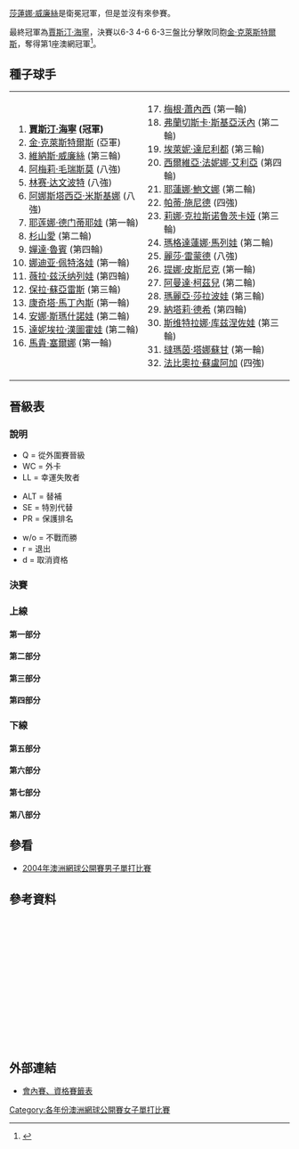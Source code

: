 {{noteTA
|G1=Tennis
|1=zh-hans:轮;zh-hant:圈
|2=zh-hans:半区;zh-hant:半部;
|3=zh-hans:半决赛;zh-hk:準決賽;zh-tw:四強;
|4=zh-hans:半準决赛;zh-hk:半準決賽;zh-tw:八強;
}}

{{GrandSlamEvents|2004|澳洲網球公開賽|
| defchamp  = {{flagicon|USA}} [[莎蓮娜·威廉絲|莎蓮娜·威廉絲]]
| champ  = {{flagicon|BEL}} [[賈斯汀·海寧|賈斯汀·海寧]]
| runner = {{flagicon|BEL}} [[金·克萊斯特爾斯|金·克萊斯特爾斯]]
| score  = 6–3, 4–6, 6–3
}}

{{main|2004年澳大利亚网球公开赛}}

[[莎蓮娜·威廉絲|莎蓮娜·威廉絲]]是衛冕冠軍，但是並沒有來參賽。

最終冠軍為[[賈斯汀·海寧|賈斯汀·海寧]]，決賽以6-3 4-6 6-3三盤比分擊敗同胞[[金·克萊斯特爾斯|金·克萊斯特爾斯]]，奪得第1座澳網冠軍<ref>{{Cite web |url=http://www.nytimes.com/2004/01/31/sports/tennis-for-henin-hardenne-familiar-foe-familiar-success.html |title=TENNIS; For Henin-Hardenne, Familiar Foe, Familiar Success - The New York Times<!-- 机器人生成的标题 --> |accessdate=2010-01-17 |archive-date=2015-05-28 |archive-url=https://web.archive.org/web/20150528053820/http://www.nytimes.com/2004/01/31/sports/tennis-for-henin-hardenne-familiar-foe-familiar-success.html |dead-url=no }}</ref>。

==種子球手==
{|
|valign=top|
<ol>
<li> {{flagicon|BEL}} '''[[賈斯汀·海寧|賈斯汀·海寧]] (冠軍)'''</li>
<li> {{flagicon|BEL}} [[金·克萊斯特爾斯|金·克萊斯特爾斯]] (亞軍)</li>
<li> {{flagicon|USA}} [[維納斯·威廉絲|維納斯·威廉絲]] (第三輪)</li>
<li> {{flagicon|FRA}} [[阿梅莉·毛瑞斯莫|阿梅莉·毛瑞斯莫]] (八強)</li>
<li> {{flagicon|USA}} [[林赛·达文波特|林赛·达文波特]] (八強)</li>
<li> {{flagicon|RUS}} [[阿娜斯塔西亞·米斯基娜|阿娜斯塔西亞·米斯基娜]] (八強)</li>
<li> {{flagicon|RUS}} [[耶莲娜·德门蒂耶娃|耶莲娜·德门蒂耶娃]] (第一輪)</li>
<li> {{flagicon|JPN}} [[杉山愛|杉山愛]] (第二輪)</li>
<li> {{flagicon|USA}} [[嬋達·魯賓|嬋達·魯賓]] (第四輪)</li>
<li> {{flagicon|RUS}} [[娜迪亚·佩特洛娃|娜迪亚·佩特洛娃]] (第一輪)</li>
<li> {{flagicon|RUS}} [[薇拉·兹沃纳列娃|薇拉·兹沃纳列娃]] (第四輪)</li>
<li> {{flagicon|ARG}} [[保拉·蘇亞雷斯|保拉·蘇亞雷斯]] (第三輪)</li>
<li> {{flagicon|ESP}} [[康奇塔·馬丁內斯|康奇塔·馬丁內斯]] (第一輪)</li>
<li> {{flagicon|ISR}} [[安娜·斯瑪什諾娃|安娜·斯瑪什諾娃]] (第二輪)</li>
<li> {{flagicon|SVK}} [[達妮埃拉·漢圖霍娃|達妮埃拉·漢圖霍娃]] (第二輪)</li>
<li> {{flagicon|ESP}} [[馬貴·塞爾娜|馬貴·塞爾娜]] (第一輪)</li>
</ol>
|valign=top|
<ol start=17>
<li> {{flagicon|USA}} [[梅根·蕭內西|梅根·蕭內西]] (第一輪)</li>
<li> {{flagicon|ITA}} [[弗蘭切斯卡·斯基亞沃內|弗蘭切斯卡·斯基亞沃內]] (第二輪)</li>
<li> {{flagicon|GRE}} [[埃萊妮·達尼利都|埃萊妮·達尼利都]] (第三輪)</li>
<li> {{flagicon|ITA}} [[西爾維亞·法妮娜·艾利亞|西爾維亞·法妮娜·艾利亞]] (第四輪)</li>
<li> {{flagicon|RUS}} [[耶蓮娜·鮑文娜|耶蓮娜·鮑文娜]] (第二輪)</li>
<li> {{flagicon|SUI}} [[帕蒂·施尼德|帕蒂·施尼德]] (四強)</li>
<li> {{flagicon|RUS}} [[莉娜·克拉斯诺鲁茨卡娅|莉娜·克拉斯诺鲁茨卡娅]] (第三輪)</li>
<li> {{flagicon|BUL}} [[瑪格達蓮娜·馬列娃|瑪格達蓮娜·馬列娃]] (第二輪)</li>
<li> {{flagicon|USA}} [[麗莎·雷蒙德|麗莎·雷蒙德]] (八強)</li>
<li> {{flagicon|SLO}} [[提娜·皮斯尼克|提娜·皮斯尼克]] (第一輪)</li>
<li> {{flagicon|RSA}} [[阿曼達·柯茲兒|阿曼達·柯茲兒]] (第二輪)</li>
<li> {{flagicon|RUS}} [[瑪麗亞·莎拉波娃|瑪麗亞·莎拉波娃]] (第三輪)</li>
<li> {{flagicon|FRA}} [[納塔莉·德希|納塔莉·德希]] (第四輪)</li>
<li> {{flagicon|RUS}} [[斯维特拉娜·库兹涅佐娃|斯维特拉娜·库兹涅佐娃]] (第三輪)</li>
<li> {{flagicon|THA}} [[撻瑪茵·塔娜蘇甘|撻瑪茵·塔娜蘇甘]] (第一輪)</li>
<li> {{flagicon|COL}} [[法比奧拉·蘇盧阿加|法比奧拉·蘇盧阿加]] (四強)</li>
</ol>
|}
== 晉級表 ==
=== 說明 ===
{{col-begin}}
{{col-3}}
* Q = 從外圍賽晉級
* WC = 外卡
* LL = 幸運失敗者
{{col-3}}
* ALT = 替補
* SE = 特別代替
* PR = 保護排名
{{col-3}}
* w/o = 不戰而勝
* r = 退出
* d = 取消資格
{{col-end}}

=== 決賽 ===
{{8TeamBracket-Tennis3
| RD1=八強
| RD2=四強
| RD3=決賽
| team-width=175
| RD3-team1={{flagicon|BEL}} '''[[賈斯汀·海寧|海寧]]'''
| RD3-seed1=1
| RD3-team2={{flagicon|BEL}} [[金·克萊斯特爾斯|克萊斯特爾斯]]
| RD3-seed2=2
| RD3-score1-1='''6'''
| RD3-score2-1=3
| RD3-score1-2=4
| RD3-score2-2='''6'''
| RD3-score1-3='''6'''
| RD3-score2-3=3
| RD2-team1={{flagicon|BEL}} '''[[賈斯汀·海寧|海寧]]'''
| RD2-seed1=1
| RD2-team2={{flagicon|COL}} [[法比奧拉·蘇盧阿加|蘇盧阿加]]
| RD2-seed2=32
| RD2-score1-1='''6'''
| RD2-score2-1=2
| RD2-score1-2='''6'''
| RD2-score2-2=2
| RD2-team3={{flagicon|SUI}} [[帕蒂·施尼德|施尼德]]
| RD2-seed3=22
| RD2-team4={{flagicon|BEL}} '''[[金·克萊斯特爾斯|克萊斯特爾斯]]'''
| RD2-seed4=2
| RD2-score3-1=2
| RD2-score4-1='''6'''
| RD2-score3-2=6<sup>2</sup>
| RD2-score4-2='''7<sup>7</sup>'''
| RD1-team1={{flagicon|BEL}} '''[[賈斯汀·海寧|海寧]]'''
| RD1-seed1=1
| RD1-team2={{flagicon|USA}} [[林赛·达文波特|达文波特]]
| RD1-seed2=5
| RD1-score1-1='''7'''
| RD1-score2-1=5
| RD1-score1-2='''6'''
| RD1-score2-2=3
| RD1-team3={{flagicon|FRA}} [[阿梅莉·毛瑞斯莫|毛瑞斯莫]]
| RD1-seed3=4
| RD1-team4={{flagicon|COL}} '''[[法比奧拉·蘇盧阿加|蘇盧阿加]]'''
| RD1-seed4=32
| RD1-score3-1=w/o
| RD1-team5={{flagicon|SUI}} '''[[帕蒂·施尼德|施尼德]]'''
| RD1-seed5=22
| RD1-team6={{flagicon|USA}} [[麗莎·雷蒙德|雷蒙德]]
| RD1-seed6=25
| RD1-score5-1='''7<sup>7</sup>'''
| RD1-score6-1=6<sup>2</sup>
| RD1-score5-2='''6'''
| RD1-score6-2=3
| RD1-team7={{flagicon|RUS}} [[阿娜斯塔西亞·米斯基娜|米斯基娜]]
| RD1-seed7=6
| RD1-team8={{flagicon|BEL}} '''[[金·克萊斯特爾斯|克萊斯特爾斯]]'''
| RD1-seed8=2
| RD1-score7-1=2
| RD1-score8-1='''6'''
| RD1-score7-2=6<sup>9</sup>
| RD1-score8-2='''7<sup>11</sup>'''
}}

===上線===
====第一部分====
{{16TeamBracket-Compact-Tennis3
| RD1=第一輪
| RD2=第二輪
| RD3=第三輪
| RD4=第四輪
| RD4-team01={{flagicon|BEL}} '''[[賈斯汀·海寧|海寧]]'''
| RD4-seed01=1
| RD4-team02={{flagicon|ITA}} [[瑪拉·聖安傑洛|聖安傑洛]]
| RD4-seed02=Q
| RD4-score01-1='''6'''
| RD4-score02-1=1
| RD4-score01-2='''7<sup>7</sup>'''
| RD4-score02-2=6<sup>5</sup>
| RD3-team01={{flagicon|BEL}} '''[[賈斯汀·海寧|海寧]]'''
| RD3-seed01=1
| RD3-team02={{flagicon|RUS}} [[斯维特拉娜·库兹涅佐娃|库兹涅佐娃]]
| RD3-seed02=30
| RD3-score01-1='''6'''
| RD3-score02-1=2
| RD3-score01-2='''7'''
| RD3-score02-2=5
| RD3-team03={{flagicon|GRE}} [[埃萊妮·達尼利都|達尼利都]]
| RD3-seed03=19
| RD3-team04={{flagicon|ITA}} '''[[瑪拉·聖安傑洛|聖安傑洛]]'''
| RD3-seed04=Q
| RD3-score03-1=4
| RD3-score04-1='''6'''
| RD3-score03-2='''7'''
| RD3-score04-2=5
| RD3-score03-3=3
| RD3-score04-3='''6'''
| RD2-team01={{flagicon|BEL}} '''[[賈斯汀·海寧|海寧]]'''
| RD2-seed01=1
| RD2-team02={{flagicon|FRA}} [[Camille_Pin|Pin]]
| RD2-seed02=Q
| RD2-score01-1='''6'''
| RD2-score02-1=1
| RD2-score01-2='''6'''
| RD2-score02-2=4
| RD2-team03={{flagicon|ITA}} [[Antonella_Serra_Zanetti|Serra Zanetti]]
| RD2-seed03=
| RD2-team04={{flagicon|RUS}} '''[[斯维特拉娜·库兹涅佐娃|库兹涅佐娃]]'''
| RD2-seed04=30
| RD2-score03-1=6<sup>0</sup>
| RD2-score04-1='''7<sup>7</sup>'''
| RD2-score03-2=4
| RD2-score04-2='''6'''
| RD2-team05={{flagicon|GRE}} '''[[埃萊妮·達尼利都|達尼利都]]'''
| RD2-seed05=19
| RD2-team06={{flagicon|ZIM}} [[卡拉·布萊克|布萊克]]
| RD2-seed06=
| RD2-score05-1=3
| RD2-score06-1='''6'''
| RD2-score05-2='''6'''
| RD2-score06-2=0
| RD2-score05-3='''6'''
| RD2-score06-3=1
| RD2-team07={{flagicon|AUT}} [[Barbara_Schett|Schett]]
| RD2-seed07=
| RD2-team08={{flagicon|ITA}} '''[[瑪拉·聖安傑洛|聖安傑洛]]'''
| RD2-seed08=Q
| RD2-score07-1=6<sup>3</sup>
| RD2-score08-1='''7<sup>7</sup>'''
| RD2-score07-2='''6'''
| RD2-score08-2=0
| RD2-score07-3=3
| RD2-score08-3='''6'''
| RD1-team01={{flagicon|BEL}} '''[[賈斯汀·海寧|海寧]]'''
| RD1-seed01=1
| RD1-team02={{flagicon|AUS}} [[Olivia_Lukaszewicz|Lukaszewicz]]
| RD1-seed02=WC
| RD1-score01-1='''6'''
| RD1-score02-1=0
| RD1-score01-2='''6'''
| RD1-score02-2=0
| RD1-team03={{flagicon|FRA}} '''[[Camille_Pin|Pin]]'''
| RD1-seed03=Q
| RD1-team04={{flagicon|ITA}} [[塔蒂亞娜·加爾賓|加爾賓]]
| RD1-seed04=
| RD1-score03-1='''6'''
| RD1-score04-1=4
| RD1-score03-2=6<sup>3</sup>
| RD1-score04-2='''7<sup>7</sup>'''
| RD1-score03-3='''6'''
| RD1-score04-3=4
| RD1-team05={{flagicon|ITA}} '''[[Antonella_Serra_Zanetti|Serra Zanetti]]'''
| RD1-seed05=
| RD1-team06={{flagicon|ITA}} [[弗拉維婭·佩內塔|佩內塔]]
| RD1-seed06=
| RD1-score05-1='''7'''
| RD1-score06-1=5
| RD1-score05-2='''6'''
| RD1-score06-2=4
| RD1-team07={{flagicon|RUS}} '''[[斯维特拉娜·库兹涅佐娃|库兹涅佐娃]]'''
| RD1-seed07=30
| RD1-team08={{flagicon|USA}} [[Shenay_Perry|Perry]]
| RD1-seed08=Q
| RD1-score07-1='''6'''
| RD1-score08-1=3
| RD1-score07-2='''6'''
| RD1-score08-2=3
| RD1-team09={{flagicon|GRE}} '''[[埃萊妮·達尼利都|達尼利都]]'''
| RD1-seed09=19
| RD1-team10={{flagicon|USA}} [[Jennifer_Hopkins|Hopkins]]
| RD1-seed10=Q
| RD1-score09-1='''6'''
| RD1-score10-1=1
| RD1-score09-2='''6'''
| RD1-score10-2=3
| RD1-team11={{flagicon|ZIM}} '''[[卡拉·布萊克|布萊克]]'''
| RD1-seed11=
| RD1-team12={{flagicon|BEL}} [[Els_Callens|Callens]]
| RD1-seed12=
| RD1-score11-1=2
| RD1-score12-1='''6'''
| RD1-score11-2='''6'''
| RD1-score12-2=3
| RD1-score11-3='''6'''
| RD1-score12-3=3
| RD1-team13={{flagicon|AUT}} '''[[Barbara_Schett|Schett]]'''
| RD1-seed13=
| RD1-team14={{flagicon|ARG}} [[克拉麗莎·費爾南德斯|費爾南德斯]]
| RD1-seed14=
| RD1-score13-1=4
| RD1-score14-1='''6'''
| RD1-score13-2='''6'''
| RD1-score14-2=3
| RD1-score13-3='''6'''
| RD1-score14-3=4
| RD1-team15={{flagicon|ITA}} '''[[瑪拉·聖安傑洛|聖安傑洛]]'''
| RD1-seed15=Q
| RD1-team16={{flagicon|ESP}} [[馬貴·塞爾娜|塞爾娜]]
| RD1-seed16=16
| RD1-score15-1=6<sup>3</sup>
| RD1-score16-1='''7<sup>7</sup>'''
| RD1-score15-2='''7'''
| RD1-score16-2=5
| RD1-score15-3='''6'''
| RD1-score16-3=4
}}
====第二部分====
{{16TeamBracket-Compact-Tennis3
| RD1=第一輪
| RD2=第二輪
| RD3=第三輪
| RD4=第四輪
| RD4-team01={{flagicon|RUS}} [[薇拉·兹沃纳列娃|兹沃纳列娃]]
| RD4-seed01=11
| RD4-team02={{flagicon|USA}} '''[[林赛·达文波特|达文波特]]'''
| RD4-seed02=5
| RD4-score01-1=1
| RD4-score02-1='''6'''
| RD4-score01-2=3
| RD4-score02-2='''6'''
| RD3-team01={{flagicon|RUS}} '''[[薇拉·兹沃纳列娃|兹沃纳列娃]]'''
| RD3-seed01=11
| RD3-team02={{flagicon|AUS}} [[Nicole_Pratt|Pratt]]
| RD3-seed02=
| RD3-score01-1='''7'''
| RD3-score02-1=5
| RD3-score01-2=2
| RD3-score02-2='''6'''
| RD3-score01-3='''6'''
| RD3-score02-3=1
| RD3-team03={{flagicon|USA}} [[勞拉·格蘭維爾|格蘭維爾]]
| RD3-seed03=
| RD3-team04={{flagicon|USA}} '''[[林赛·达文波特|达文波特]]'''
| RD3-seed04=5
| RD3-score03-1=4
| RD3-score04-1='''6'''
| RD3-score03-2=0
| RD3-score04-2='''6'''
| RD2-team01={{flagicon|RUS}} '''[[薇拉·兹沃纳列娃|兹沃纳列娃]]'''
| RD2-seed01=11
| RD2-team02={{flagicon|HUN}} [[梅林達·辛克|辛克]]
| RD2-seed02=
| RD2-score01-1='''7'''
| RD2-score02-1=5
| RD2-score01-2='''6'''
| RD2-score02-2=4
| RD2-team03={{flagicon|JPN}} [[森上亞希子|森上]]
| RD2-seed03=
| RD2-team04={{flagicon|AUS}} '''[[Nicole_Pratt|Pratt]]'''
| RD2-seed04=
| RD2-score03-1='''6'''
| RD2-score04-1=1
| RD2-score03-2=3
| RD2-score04-2='''6'''
| RD2-score03-3=3
| RD2-score04-3='''6'''
| RD2-team05={{flagicon|USA}} '''[[勞拉·格蘭維爾|格蘭維爾]]'''
| RD2-seed05=
| RD2-team06={{flagicon|AUS}} [[Evie_Dominikovic|Dominikovic]]
| RD2-seed06=WC
| RD2-score05-1='''6'''
| RD2-score06-1=2
| RD2-score05-2=2
| RD2-score06-2='''6'''
| RD2-score05-3='''6'''
| RD2-score06-3=1
| RD2-team07={{flagicon|FRA}} [[艾米莉·露華|露華]]
| RD2-seed07=
| RD2-team08={{flagicon|USA}} '''[[林赛·达文波特|达文波特]]'''
| RD2-seed08=5
| RD2-score07-1=3
| RD2-score08-1='''6'''
| RD2-score07-2='''6'''
| RD2-score08-2=3
| RD2-score07-3=0
| RD2-score08-3='''6'''
| RD1-team01={{flagicon|RUS}} '''[[薇拉·兹沃纳列娃|兹沃纳列娃]]'''
| RD1-seed01=11
| RD1-team02={{flagicon|CZE}} [[Zuzana_Ondrášková|Ondrášková]]
| RD1-seed02=
| RD1-score01-1='''6'''
| RD1-score02-1=3
| RD1-score01-2='''6'''
| RD1-score02-2=1
| RD1-team03={{flagicon|HUN}} '''[[梅林達·辛克|辛克]]'''
| RD1-seed03=
| RD1-team04={{flagicon|VEN}} [[瑪麗亞·文托-卡布奇|文托-卡布奇]]
| RD1-seed04=
| RD1-score03-1='''6'''
| RD1-score04-1=4
| RD1-score03-2='''6'''
| RD1-score04-2=3
| RD1-team05={{flagicon|JPN}} '''[[森上亞希子|森上]]'''
| RD1-seed05=
| RD1-team06={{flagicon|CAN}} [[Marie-Eve_Pelletier|Pelletier]]
| RD1-seed06=Q
| RD1-score05-1='''7<sup>7</sup>'''
| RD1-score06-1=6<sup>2</sup>
| RD1-score05-2=4
| RD1-score06-2='''6'''
| RD1-score05-3='''6'''
| RD1-score06-3=4
| RD1-team07={{flagicon|AUS}} '''[[Nicole_Pratt|Pratt]]'''
| RD1-seed07=
| RD1-team08={{flagicon|USA}} [[梅根·蕭內西|蕭內西]]
| RD1-seed08=17
| RD1-score07-1='''6'''
| RD1-score08-1=4
| RD1-score07-2=5
| RD1-score08-2='''7'''
| RD1-score07-3='''6'''
| RD1-score08-3=4
| RD1-team09={{flagicon|USA}} '''[[勞拉·格蘭維爾|格蘭維爾]]'''
| RD1-seed09=
| RD1-team10={{flagicon|THA}} [[撻瑪茵·塔娜蘇甘|塔娜蘇甘]]
| RD1-seed10=31
| RD1-score09-1='''6'''
| RD1-score10-1=1
| RD1-score09-2='''6'''
| RD1-score10-2=3
| RD1-team11={{flagicon|AUS}} '''[[Evie_Dominikovic|Dominikovic]]'''
| RD1-seed11=WC
| RD1-team12={{flagicon|AUS}} [[Trudi_Musgrave|Musgrave]]
| RD1-seed12=WC
| RD1-score11-1=4
| RD1-score12-1='''6'''
| RD1-score11-2='''7'''
| RD1-score12-2=5
| RD1-score11-3='''6'''
| RD1-score12-3=3
| RD1-team13={{flagicon|FRA}} '''[[艾米莉·露華|露華]]'''
| RD1-seed13=
| RD1-team14={{flagicon|ESP}} [[Marta_Marrero|Marrero]]
| RD1-seed14=
| RD1-score13-1='''7'''
| RD1-score14-1=5
| RD1-score13-2='''6'''
| RD1-score14-2=4
| RD1-team15={{flagicon|USA}} '''[[林赛·达文波特|达文波特]]'''
| RD1-seed15=5
| RD1-team16={{flagicon|ROU}} [[Ruxandra_Dragomir-Ilie|Dragomir-Ilie]]
| RD1-seed16=
| RD1-score15-1='''6'''
| RD1-score16-1=2
| RD1-score15-2='''6'''
| RD1-score16-2=3
}}
====第三部分====
{{16TeamBracket-Compact-Tennis3
| RD1=第一輪
| RD2=第二輪
| RD3=第三輪
| RD4=第四輪
| RD4-team01={{flagicon|FRA}} '''[[阿梅莉·毛瑞斯莫|毛瑞斯莫]]'''
| RD4-seed01=4
| RD4-team02={{flagicon|AUS}} [[艾麗西亞·莫利克|莫利克]]
| RD4-seed02=
| RD4-score01-1='''7'''
| RD4-score02-1=5
| RD4-score01-2='''7'''
| RD4-score02-2=5
| RD3-team01={{flagicon|FRA}} '''[[阿梅莉·毛瑞斯莫|毛瑞斯莫]]'''
| RD3-seed01=4
| RD3-team02={{flagicon|ESP}} [[安娜貝爾·梅迪娜·加里格斯|梅迪娜·加里格斯]]
| RD3-seed02=
| RD3-score01-1='''6'''
| RD3-score02-1=1
| RD3-score01-2='''6'''
| RD3-score02-2=2
| RD3-team03={{flagicon|LUX}} [[Claudine_Schaul|Schaul]]
| RD3-seed03=
| RD3-team04={{flagicon|AUS}} '''[[艾麗西亞·莫利克|莫利克]]'''
| RD3-seed04=
| RD3-score03-1='''7<sup>7</sup>'''
| RD3-score04-1=6<sup>4</sup>
| RD3-score03-2=1
| RD3-score04-2='''6'''
| RD3-score03-3=2
| RD3-score04-3='''6'''
| RD2-team01={{flagicon|FRA}} '''[[阿梅莉·毛瑞斯莫|毛瑞斯莫]]'''
| RD2-seed01=4
| RD2-team02={{flagicon|SVK}} [[Ľudmila_Cervanová|Cervanová]]
| RD2-seed02=
| RD2-score01-1='''6'''
| RD2-score02-1=0
| RD2-score01-2='''6'''
| RD2-score02-2=2
| RD2-team03={{flagicon|ESP}} '''[[安娜貝爾·梅迪娜·加里格斯|梅迪娜·加里格斯]]'''
| RD2-seed03=
| RD2-team04={{flagicon|UKR}} [[Juliana_Fedak|Fedak]]
| RD2-seed04=Q
| RD2-score03-1='''6'''
| RD2-score04-1=2
| RD2-score03-2=2
| RD2-score04-2='''6'''
| RD2-score03-3='''6'''
| RD2-score04-3=3
| RD2-team05={{flagicon|RUS}} [[耶蓮娜·鮑文娜|鮑文娜]]
| RD2-seed05=21
| RD2-team06={{flagicon|LUX}} '''[[Claudine_Schaul|Schaul]]'''
| RD2-seed06=
| RD2-score05-1=4
| RD2-score06-1='''6'''
| RD2-score05-2=3
| RD2-score06-2='''6'''
| RD2-team07={{flagicon|AUS}} '''[[艾麗西亞·莫利克|莫利克]]'''
| RD2-seed07=
| RD2-team08={{flagicon|SVK}} [[達妮埃拉·漢圖霍娃|漢圖霍娃]]
| RD2-seed08=15
| RD2-score07-1='''6'''
| RD2-score08-1=4
| RD2-score07-2='''6'''
| RD2-score08-2=3
| RD1-team01={{flagicon|FRA}} '''[[阿梅莉·毛瑞斯莫|毛瑞斯莫]]'''
| RD1-seed01=4
| RD1-team02={{flagicon|TPE}} [[莊佳容|莊]]
| RD1-seed02=WC
| RD1-score01-1='''6'''
| RD1-score02-1=1
| RD1-score01-2='''6'''
| RD1-score02-2=0
| RD1-team03={{flagicon|SVK}} '''[[Ľudmila_Cervanová|Cervanová]]'''
| RD1-seed03=
| RD1-team04={{flagicon|AUS}} [[Casey_Dellacqua|Dellacqua]]
| RD1-seed04=WC
| RD1-score03-1='''6'''
| RD1-score04-1=4
| RD1-score03-2='''6'''
| RD1-score04-2=4
| RD1-team05={{flagicon|ESP}} '''[[安娜貝爾·梅迪娜·加里格斯|梅迪娜·加里格斯]]'''
| RD1-seed05=
| RD1-team06={{flagicon|USA}} [[Ansley_Cargill|Cargill]]
| RD1-seed06=
| RD1-score05-1='''6'''
| RD1-score06-1=3
| RD1-score05-2='''6'''
| RD1-score06-2=4
| RD1-team07={{flagicon|UKR}} '''[[Juliana_Fedak|Fedak]]'''
| RD1-seed07=Q
| RD1-team08={{flagicon|SLO}} [[提娜·皮斯尼克|皮斯尼克]]
| RD1-seed08=26
| RD1-score07-1='''7'''
| RD1-score08-1=5
| RD1-score07-2='''6'''
| RD1-score08-2=0
| RD1-team09={{flagicon|RUS}} '''[[耶蓮娜·鮑文娜|鮑文娜]]'''
| RD1-seed09=21
| RD1-team10={{flagicon|CZE}} [[Sandra_Kleinová|Kleinová]]
| RD1-seed10=
| RD1-score09-1=4
| RD1-score10-1='''6'''
| RD1-score09-2='''6'''
| RD1-score10-2=1
| RD1-score09-3='''7'''
| RD1-score10-3=5
| RD1-team11={{flagicon|LUX}} '''[[Claudine_Schaul|Schaul]]'''
| RD1-seed11=
| RD1-team12={{flagicon|UKR}} [[Tatiana_Perebiynis|Perebiynis]]
| RD1-seed12=
| RD1-score11-1='''6'''
| RD1-score12-1=0
| RD1-score11-2='''6'''
| RD1-score12-2=0
| RD1-team13={{flagicon|AUS}} '''[[艾麗西亞·莫利克|莫利克]]'''
| RD1-seed13=
| RD1-team14={{flagicon|GER}} [[Angelika_Bachmann|Bachmann]]
| RD1-seed14=Q
| RD1-score13-1='''6'''
| RD1-score14-1=1
| RD1-score13-2='''6'''
| RD1-score14-2=4
| RD1-team15={{flagicon|SVK}} '''[[達妮埃拉·漢圖霍娃|漢圖霍娃]]'''
| RD1-seed15=15
| RD1-team16={{flagicon|ITA}} [[Adriana_Serra_Zanetti|Serra Zanetti]]
| RD1-seed16=
| RD1-score15-1='''7<sup>7</sup>'''
| RD1-score16-1=6<sup>5</sup>
| RD1-score15-2='''6'''
| RD1-score16-2=4
}}
====第四部分====
{{16TeamBracket-Compact-Tennis3
| RD1=第一輪
| RD2=第二輪
| RD3=第三輪
| RD4=第四輪
| RD4-team01={{flagicon|HUN}} [[Anikó_Kapros|Kapros]]
| RD4-seed01=
| RD4-team02={{flagicon|COL}} '''[[法比奧拉·蘇盧阿加|蘇盧阿加]]'''
| RD4-seed02=32
| RD4-score01-1=4
| RD4-score02-1='''6'''
| RD4-score01-2=2
| RD4-score02-2='''6'''
| RD3-team01={{flagicon|HUN}} '''[[Anikó_Kapros|Kapros]]'''
| RD3-seed01=
| RD3-team02={{flagicon|HUN}} [[佩特拉·曼杜拉|曼杜拉]]
| RD3-seed02=
| RD3-score01-1=3
| RD3-score02-1='''6'''
| RD3-score01-2='''6'''
| RD3-score02-2=3
| RD3-score01-3='''12'''
| RD3-score02-3=10
| RD3-team03={{flagicon|COL}} '''[[法比奧拉·蘇盧阿加|蘇盧阿加]]'''
| RD3-seed03=32
| RD3-team04={{flagicon|USA}} [[吉兒·克蕾贝丝|克蕾贝丝]]
| RD3-seed04=
| RD3-score03-1='''7<sup>8</sup>'''
| RD3-score04-1=6<sup>6</sup>
| RD3-score03-2=4
| RD3-score04-2='''6'''
| RD3-score03-3='''6'''
| RD3-score04-3=2
| RD2-team01={{flagicon|HUN}} '''[[Anikó_Kapros|Kapros]]'''
| RD2-seed01=
| RD2-team02={{flagicon|AUS}} [[薩曼莎·斯托瑟|斯托瑟]]
| RD2-seed02=WC
| RD2-score01-1='''6'''
| RD2-score02-1=3
| RD2-score01-2='''6'''
| RD2-score02-2=1
| RD2-team03={{flagicon|HUN}} '''[[佩特拉·曼杜拉|曼杜拉]]'''
| RD2-seed03=
| RD2-team04={{flagicon|BUL}} [[瑪格達蓮娜·馬列娃|馬列娃]]
| RD2-seed04=24
| RD2-score03-1=6<sup>6</sup>
| RD2-score04-1='''7<sup>8</sup>'''
| RD2-score03-2='''6'''
| RD2-score04-2=2
| RD2-score03-3='''6'''
| RD2-score04-3=3
| RD2-team05={{flagicon|COL}} '''[[法比奧拉·蘇盧阿加|蘇盧阿加]]'''
| RD2-seed05=32
| RD2-team06={{flagicon|ARG}} [[Mariana_Díaz-Oliva|Díaz-Oliva]]
| RD2-seed06=Q
| RD2-score05-1='''6'''
| RD2-score06-1=3
| RD2-score05-2='''6'''
| RD2-score06-2=4
| RD2-team07={{flagicon|USA}} '''[[吉兒·克蕾贝丝|克蕾贝丝]]'''
| RD2-seed07=
| RD2-team08={{flagicon|SCG}} [[耶萊娜·揚科維奇|揚科維奇]]
| RD2-seed08=
| RD2-score07-1='''6'''
| RD2-score08-1=4
| RD2-score07-2=2
| RD2-score08-2='''6'''
| RD2-score07-3='''8'''
| RD2-score08-3=6
| RD1-team01={{flagicon|HUN}} '''[[Anikó_Kapros|Kapros]]'''
| RD1-seed01=
| RD1-team02={{flagicon|RUS}} [[娜迪亚·佩特洛娃|佩特洛娃]]
| RD1-seed02=10
| RD1-score01-1='''6'''
| RD1-score02-1=3
| RD1-score01-2='''6'''
| RD1-score02-2=3
| RD1-team03={{flagicon|AUS}} '''[[薩曼莎·斯托瑟|斯托瑟]]'''
| RD1-seed03=WC
| RD1-team04={{flagicon|CRO}} [[Silvija_Talaja|Talaja]]
| RD1-seed04=
| RD1-score03-1='''6'''
| RD1-score04-1=3
| RD1-score03-2='''6'''
| RD1-score04-2=2
| RD1-team05={{flagicon|HUN}} '''[[佩特拉·曼杜拉|曼杜拉]]'''
| RD1-seed05=
| RD1-team06={{flagicon|ESP}} [[Gala_Leon_Garcia|Leon Garcia]]
| RD1-seed06=
| RD1-score05-1='''6'''
| RD1-score06-1=4
| RD1-score05-2=4
| RD1-score06-2='''6'''
| RD1-score05-3='''6'''
| RD1-score06-3=4
| RD1-team07={{flagicon|BUL}} '''[[瑪格達蓮娜·馬列娃|馬列娃]]'''
| RD1-seed07=24
| RD1-team08={{flagicon|USA}} [[Samantha_Reeves|Reeves]]
| RD1-seed08=
| RD1-score07-1='''6'''
| RD1-score08-1=1
| RD1-score07-2='''6'''
| RD1-score08-2=0
| RD1-team09={{flagicon|COL}} '''[[法比奧拉·蘇盧阿加|蘇盧阿加]]'''
| RD1-seed09=32
| RD1-team10={{flagicon|JPN}} [[淺越忍|淺越]]
| RD1-seed10=
| RD1-score09-1='''6'''
| RD1-score10-1=3
| RD1-score09-2='''6'''
| RD1-score10-2=2
| RD1-team11={{flagicon|ARG}} '''[[Mariana_Díaz-Oliva|Díaz-Oliva]]'''
| RD1-seed11=Q
| RD1-team12={{flagicon|RUS}} [[Alina_Jidkova|Jidkova]]
| RD1-seed12=
| RD1-score11-1='''6'''
| RD1-score12-1=2
| RD1-score11-2='''7<sup>7</sup>'''
| RD1-score12-2=6<sup>5</sup>
| RD1-team13={{flagicon|USA}} '''[[吉兒·克蕾贝丝|克蕾贝丝]]'''
| RD1-seed13=
| RD1-team14={{flagicon|ITA}} [[Rita_Grande|Grande]]
| RD1-seed14=
| RD1-score13-1='''6'''
| RD1-score14-1=2
| RD1-score13-2='''6'''
| RD1-score14-2=1
| RD1-team15={{flagicon|SCG}} '''[[耶萊娜·揚科維奇|揚科維奇]]'''
| RD1-seed15=
| RD1-team16={{flagicon|RUS}} [[耶莲娜·德门蒂耶娃|德门蒂耶娃]]
| RD1-seed16=7
| RD1-score15-1='''6'''
| RD1-score16-1=1
| RD1-score15-2='''6'''
| RD1-score16-2=4
}}
===下線===
====第五部分====
{{16TeamBracket-Compact-Tennis3
| RD1=第一輪
| RD2=第二輪
| RD3=第三輪
| RD4=第四輪
| RD4-team01={{flagicon|FRA}} [[納塔莉·德希|德希]]
| RD4-seed01=29
| RD4-team02={{flagicon|SUI}} '''[[帕蒂·施尼德|施尼德]]'''
| RD4-seed02=22
| RD4-score01-1=2
| RD4-score02-1='''6'''
| RD4-score01-2=4
| RD4-score02-2='''6'''
| RD3-team01={{flagicon|JPN}} [[Saori_Obata|Obata]]
| RD3-seed01=
| RD3-team02={{flagicon|FRA}} '''[[納塔莉·德希|德希]]'''
| RD3-seed02=29
| RD3-score01-1=5
| RD3-score02-1='''7'''
| RD3-score01-2=1
| RD3-score02-2='''6'''
| RD3-team03={{flagicon|SUI}} '''[[帕蒂·施尼德|施尼德]]'''
| RD3-seed03=22
| RD3-team04={{flagicon|ARG}} [[保拉·蘇亞雷斯|蘇亞雷斯]]
| RD3-seed04=12
| RD3-score03-1='''7'''
| RD3-score04-1=5
| RD3-score03-2='''6'''
| RD3-score04-2=3
| RD2-team01={{flagicon|JPN}} [[杉山愛|杉山]]
| RD2-seed01=8
| RD2-team02={{flagicon|JPN}} '''[[Saori_Obata|Obata]]'''
| RD2-seed02=
| RD2-score01-1=4
| RD2-score02-1='''6'''
| RD2-score01-2=4
| RD2-score02-2='''6'''
| RD2-team03={{flagicon|ISR}} [[Tzipi_Obziler|Obziler]]
| RD2-seed03=Q
| RD2-team04={{flagicon|FRA}} '''[[納塔莉·德希|德希]]'''
| RD2-seed04=29
| RD2-score03-1=3
| RD2-score04-1='''6'''
| RD2-score03-2=0
| RD2-score04-2='''6'''
| RD2-team05={{flagicon|SUI}} '''[[帕蒂·施尼德|施尼德]]'''
| RD2-seed05=22
| RD2-team06={{flagicon|FRA}} [[瑪麗恩·巴托莉|巴托莉]]
| RD2-seed06=
| RD2-score05-1='''6'''
| RD2-score06-1=4
| RD2-score05-2=2
| RD2-score06-2='''6'''
| RD2-score05-3='''6'''
| RD2-score06-3=3
| RD2-team07={{flagicon|UKR}} [[尤莉亞·瓦庫連科|瓦庫連科]]
| RD2-seed07=
| RD2-team08={{flagicon|ARG}} '''[[保拉·蘇亞雷斯|蘇亞雷斯]]'''
| RD2-seed08=12
| RD2-score07-1=3
| RD2-score08-1='''6'''
| RD2-score07-2=4
| RD2-score08-2='''6'''
| RD1-team01={{flagicon|JPN}} '''[[杉山愛|杉山]]'''
| RD1-seed01=8
| RD1-team02={{flagicon|RUS}} [[塔提亞娜·帕諾娃|帕諾娃]]
| RD1-seed02=
| RD1-score01-1='''6'''
| RD1-score02-1=4
| RD1-score01-2='''6'''
| RD1-score02-2=2
| RD1-team03={{flagicon|JPN}} '''[[Saori_Obata|Obata]]'''
| RD1-seed03=
| RD1-team04={{flagicon|SUI}} [[Myriam_Casanova|Casanova]]
| RD1-seed04=
| RD1-score03-1='''6'''
| RD1-score04-1=3
| RD1-score03-2=4
| RD1-score04-2='''6'''
| RD1-score03-3='''6'''
| RD1-score04-3=4
| RD1-team05={{flagicon|ISR}} '''[[Tzipi_Obziler|Obziler]]'''
| RD1-seed05=Q
| RD1-team06={{flagicon|SVK}} [[Martina_Suchá|Suchá]]
| RD1-seed06=
| RD1-score05-1='''6'''
| RD1-score06-1=3
| RD1-score05-2='''6'''
| RD1-score06-2=2
| RD1-team07={{flagicon|FRA}} '''[[納塔莉·德希|德希]]'''
| RD1-seed07=29
| RD1-team08={{flagicon|CRO}} [[耶萊娜·科斯塔尼奇|科斯塔尼奇]]
| RD1-seed08=
| RD1-score07-1='''7'''
| RD1-score08-1=5
| RD1-score07-2='''6'''
| RD1-score08-2=4
| RD1-team09={{flagicon|SUI}} '''[[帕蒂·施尼德|施尼德]]'''
| RD1-seed09=22
| RD1-team10={{flagicon|INA}} [[Angelique_Widjaja|Widjaja]]
| RD1-seed10=
| RD1-score09-1='''6'''
| RD1-score10-1=3
| RD1-score09-2=5
| RD1-score10-2='''7'''
| RD1-score09-3='''6'''
| RD1-score10-3=3
| RD1-team11={{flagicon|FRA}} '''[[瑪麗恩·巴托莉|巴托莉]]'''
| RD1-seed11=
| RD1-team12={{flagicon|USA}} [[亞歷山卓·史蒂文森|史蒂文森]]
| RD1-seed12=
| RD1-score11-1='''6'''
| RD1-score12-1=3
| RD1-score11-2='''6'''
| RD1-score12-2=1
| RD1-team13={{flagicon|UKR}} '''[[尤莉亞·瓦庫連科|瓦庫連科]]'''
| RD1-seed13=
| RD1-team14={{flagicon|CZE}} [[Eva_Birnerová|Birnerová]]
| RD1-seed14=
| RD1-score13-1='''6'''
| RD1-score14-1=4
| RD1-score13-2='''6'''
| RD1-score14-2=3
| RD1-team15={{flagicon|ARG}} '''[[保拉·蘇亞雷斯|蘇亞雷斯]]'''
| RD1-seed15=12
| RD1-team16={{flagicon|ARG}} [[姬絲拉·杜高|杜高]]
| RD1-seed16=Q
| RD1-score15-1='''6'''
| RD1-score16-1=2
| RD1-score15-2='''6'''
| RD1-score16-2=2
}}
====第六部分====
{{16TeamBracket-Compact-Tennis3
| RD1=第一輪
| RD2=第二輪
| RD3=第三輪
| RD4=第四輪
| RD4-team01={{flagicon|FRA}} [[塔蒂亞娜·戈洛文|戈洛文]]
| RD4-seed01=WC
| RD4-team02={{flagicon|USA}} '''[[麗莎·雷蒙德|雷蒙德]]'''
| RD4-seed02=25
| RD4-score01-1=2
| RD4-score02-1='''6'''
| RD4-score01-2=0
| RD4-score02-2='''6'''
| RD3-team01={{flagicon|FRA}} '''[[塔蒂亞娜·戈洛文|戈洛文]]'''
| RD3-seed01=WC
| RD3-team02={{flagicon|RUS}} [[莉娜·克拉斯诺鲁茨卡娅|克拉斯诺鲁茨卡娅]]
| RD3-seed02=23
| RD3-score01-1='''6'''
| RD3-score02-1=2
| RD3-score01-2='''7<sup>7</sup>'''
| RD3-score02-2=6<sup>4</sup>
| RD3-team03={{flagicon|USA}} '''[[麗莎·雷蒙德|雷蒙德]]'''
| RD3-seed03=25
| RD3-team04={{flagicon|USA}} [[維納斯·威廉絲|V 威廉絲]]
| RD3-seed04=3
| RD3-score03-1='''6'''
| RD3-score04-1=4
| RD3-score03-2='''7<sup>7</sup>'''
| RD3-score04-2=6<sup>5</sup>
| RD2-team01={{flagicon|ISR}} [[安娜·斯瑪什諾娃|斯瑪什諾娃]]
| RD2-seed01=14
| RD2-team02={{flagicon|FRA}} '''[[塔蒂亞娜·戈洛文|戈洛文]]'''
| RD2-seed02=WC
| RD2-score01-1=2
| RD2-score02-1='''6'''
| RD2-score01-2=3
| RD2-score02-2='''6'''
| RD2-team03={{flagicon|CZE}} [[Barbora_Strýcová|Strýcová]]
| RD2-seed03=Q
| RD2-team04={{flagicon|RUS}} '''[[莉娜·克拉斯诺鲁茨卡娅|克拉斯诺鲁茨卡娅]]'''
| RD2-seed04=23
| RD2-score03-1=3
| RD2-score04-1='''6'''
| RD2-score03-2='''6'''
| RD2-score04-2=4
| RD2-score03-3=3
| RD2-score04-3='''6'''
| RD2-team05={{flagicon|USA}} '''[[麗莎·雷蒙德|雷蒙德]]'''
| RD2-seed05=25
| RD2-team06={{flagicon|GER}} [[Anca_Barna|Barna]]
| RD2-seed06=
| RD2-score05-1='''6'''
| RD2-score06-1=3
| RD2-score05-2='''6'''
| RD2-score06-2=4
| RD2-team07={{flagicon|RUS}} [[菲娜·杜舒芬娜|杜舒芬娜]]
| RD2-seed07=
| RD2-team08={{flagicon|USA}} '''[[維納斯·威廉絲|V 威廉絲]]'''
| RD2-seed08=3
| RD2-score07-1=4
| RD2-score08-1='''6'''
| RD2-score07-2=2
| RD2-score08-2='''6'''
| RD1-team01={{flagicon|ISR}} '''[[安娜·斯瑪什諾娃|斯瑪什諾娃]]'''
| RD1-seed01=14
| RD1-team02={{flagicon|CZE}} [[克拉拉·扎科帕洛娃|扎科帕洛娃]]
| RD1-seed02=
| RD1-score01-1='''6'''
| RD1-score02-1=3
| RD1-score01-2='''6'''
| RD1-score02-2=3
| RD1-team03={{flagicon|FRA}} '''[[塔蒂亞娜·戈洛文|戈洛文]]'''
| RD1-seed03=WC
| RD1-team04={{flagicon|SUI}} [[瑪麗-加雅內·米卡埃蓮|米卡埃蓮]]
| RD1-seed04=
| RD1-score03-1='''6'''
| RD1-score04-1=0
| RD1-score03-2='''4'''
| RD1-score04-2=1
| RD1-score04-3=r.
| RD1-team05={{flagicon|CZE}} '''[[Barbora_Strýcová|Strýcová]]'''
| RD1-seed05=Q
| RD1-team06={{flagicon|ESP}} [[Arantxa_Parra_Santonja|Parra-Santonja]]
| RD1-seed06=
| RD1-score05-1='''7'''
| RD1-score06-1=5
| RD1-score05-2='''6'''
| RD1-score06-2=1
| RD1-team07={{flagicon|RUS}} '''[[莉娜·克拉斯诺鲁茨卡娅|克拉斯诺鲁茨卡娅]]'''
| RD1-seed07=23
| RD1-team08={{flagicon|CRO}} [[卡羅莉娜·施普雷姆|施普雷姆]]
| RD1-seed08=
| RD1-score07-1='''6'''
| RD1-score08-1=3
| RD1-score07-2='''6'''
| RD1-score08-2=4
| RD1-team09={{flagicon|USA}} '''[[麗莎·雷蒙德|雷蒙德]]'''
| RD1-seed09=25
| RD1-team10={{flagicon|ESP}} [[瑪麗亞·桑切斯·洛倫佐|桑切斯·洛倫佐]]
| RD1-seed10=
| RD1-score09-1=5
| RD1-score10-1='''7'''
| RD1-score09-2='''6'''
| RD1-score10-2=3
| RD1-score09-3='''6'''
| RD1-score10-3=4
| RD1-team11={{flagicon|GER}} '''[[Anca_Barna|Barna]]'''
| RD1-seed11=
| RD1-team12={{flagicon|CAN}} [[Maureen_Drake|Drake]]
| RD1-seed12=
| RD1-score11-1=2
| RD1-score12-1='''6'''
| RD1-score11-2='''6'''
| RD1-score12-2=0
| RD1-score11-3='''7'''
| RD1-score12-3=5
| RD1-team13={{flagicon|RUS}} '''[[菲娜·杜舒芬娜|杜舒芬娜]]'''
| RD1-seed13=
| RD1-team14={{flagicon|CHN}} [[鄭潔|鄭]]
| RD1-seed14=
| RD1-score13-1='''6'''
| RD1-score14-1=2
| RD1-score13-2=4
| RD1-score14-2='''6'''
| RD1-score13-3='''6'''
| RD1-score14-3=0
| RD1-team15={{flagicon|USA}} '''[[維納斯·威廉絲|V 威廉絲]]'''
| RD1-seed15=3
| RD1-team16={{flagicon|USA}} [[Ashley_Harkleroad|Harkleroad]]
| RD1-seed16=
| RD1-score15-1='''6'''
| RD1-score16-1=2
| RD1-score15-2='''6'''
| RD1-score16-2=1
}}

====第七部分====
{{16TeamBracket-Compact-Tennis3
| RD1=第一輪
| RD2=第二輪
| RD3=第三輪
| RD4=第四輪
| RD4-team01={{flagicon|RUS}} '''[[阿娜斯塔西亞·米斯基娜|米斯基娜]]'''
| RD4-seed01=6
| RD4-team02={{flagicon|USA}} [[嬋達·魯賓|魯賓]]
| RD4-seed02=9
| RD4-score01-1=6<sup>3</sup>
| RD4-score02-1='''7<sup>7</sup>'''
| RD4-score01-2='''6'''
| RD4-score02-2=2
| RD4-score01-3='''6'''
| RD4-score02-3=2
| RD3-team01={{flagicon|RUS}} '''[[阿娜斯塔西亞·米斯基娜|米斯基娜]]'''
| RD3-seed01=6
| RD3-team02={{flagicon|RUS}} [[瑪麗亞·莎拉波娃|莎拉波娃]]
| RD3-seed02=28
| RD3-score01-1='''6'''
| RD3-score02-1=4
| RD3-score01-2=1
| RD3-score02-2='''6'''
| RD3-score01-3='''6'''
| RD3-score02-3=2
| RD3-team03={{flagicon|RUS}} [[艾蓮娜·列歌芙絲法|列歌芙絲法]]
| RD3-seed03=
| RD3-team04={{flagicon|USA}} '''[[嬋達·魯賓|魯賓]]'''
| RD3-seed04=9
| RD3-score03-1=3
| RD3-score04-1='''6'''
| RD3-score03-2=2
| RD3-score04-2='''6'''
| RD2-team01={{flagicon|RUS}} '''[[阿娜斯塔西亞·米斯基娜|米斯基娜]]'''
| RD2-seed01=6
| RD2-team02={{flagicon|SUI}} [[艾曼紐·加利亞爾迪|加利亞爾迪]]
| RD2-seed02=
| RD2-score01-1='''6'''
| RD2-score02-1=2
| RD2-score01-2='''6'''
| RD2-score02-2=4
| RD2-team03={{flagicon|USA}} [[Lindsay_Lee-Waters|Lee-Waters]]
| RD2-seed03=LL
| RD2-team04={{flagicon|RUS}} '''[[瑪麗亞·莎拉波娃|莎拉波娃]]'''
| RD2-seed04=28
| RD2-score03-1=1
| RD2-score04-1='''6'''
| RD2-score03-2=3
| RD2-score04-2='''6'''
| RD2-team05={{flagicon|ITA}} [[弗蘭切斯卡·斯基亞沃內|斯基亞沃內]]
| RD2-seed05=18
| RD2-team06={{flagicon|RUS}} '''[[艾蓮娜·列歌芙絲法|列歌芙絲法]]'''
| RD2-seed06=
| RD2-score05-1=2
| RD2-score06-1='''6'''
| RD2-score05-2=2
| RD2-score06-2='''6'''
| RD2-team07={{flagicon|CZE}} [[德尼莎·赫拉德科娃|赫拉德科娃]]
| RD2-seed07=
| RD2-team08={{flagicon|USA}} '''[[嬋達·魯賓|魯賓]]'''
| RD2-seed08=9
| RD2-score07-1=2
| RD2-score08-1='''6'''
| RD2-score07-2=4
| RD2-score08-2='''6'''
| RD1-team01={{flagicon|RUS}} '''[[阿娜斯塔西亞·米斯基娜|米斯基娜]]'''
| RD1-seed01=6
| RD1-team02={{flagicon|SWE}} [[索菲亞·阿維德森|阿維德森]]
| RD1-seed02=
| RD1-score01-1='''6'''
| RD1-score02-1=2
| RD1-score01-2='''7'''
| RD1-score02-2=5
| RD1-team03={{flagicon|SUI}} '''[[艾曼紐·加利亞爾迪|加利亞爾迪]]'''
| RD1-seed03=
| RD1-team04={{flagicon|CZE}} [[Libuse_Prusova|Prusova]]
| RD1-seed04=Q
| RD1-score03-1='''7<sup>7</sup>'''
| RD1-score04-1=6<sup>5</sup>
| RD1-score03-2='''7'''
| RD1-score04-2=5
| RD1-team05={{flagicon|USA}} '''[[Lindsay_Lee-Waters|Lee-Waters]]'''
| RD1-seed05=LL
| RD1-team06={{flagicon|AUS}} [[Sophie_Ferguson|Ferguson]]
| RD1-seed06=WC
| RD1-score05-1='''6'''
| RD1-score06-1=3
| RD1-score05-2='''6'''
| RD1-score06-2=1
| RD1-team07={{flagicon|RUS}} '''[[瑪麗亞·莎拉波娃|莎拉波娃]]'''
| RD1-seed07=28
| RD1-team08={{flagicon|ESP}} [[康奇塔·馬丁內斯|馬丁內斯]]
| RD1-seed08=
| RD1-score07-1='''6'''
| RD1-score08-1=4
| RD1-score07-2='''6'''
| RD1-score08-2=3
| RD1-team09={{flagicon|ITA}} '''[[弗蘭切斯卡·斯基亞沃內|斯基亞沃內]]'''
| RD1-seed09=18
| RD1-team10={{flagicon|ESP}} [[Cristina_Torrens_Valero|Torrens Valero]]
| RD1-seed10=
| RD1-score09-1='''7'''
| RD1-score10-1=5
| RD1-score09-2='''6'''
| RD1-score10-2=1
| RD1-team11={{flagicon|RUS}} '''[[艾蓮娜·列歌芙絲法|列歌芙絲法]]'''
| RD1-seed11=
| RD1-team12={{flagicon|MAD}} [[Dally_Randriantefy|Randriantefy]]
| RD1-seed12=
| RD1-score11-1=3
| RD1-score12-1='''6'''
| RD1-score11-2='''6'''
| RD1-score12-2=1
| RD1-score11-3='''6'''
| RD1-score12-3=1
| RD1-team13={{flagicon|CZE}} '''[[德尼莎·赫拉德科娃|赫拉德科娃]]'''
| RD1-seed13=
| RD1-team14={{flagicon|FRA}} [[Stéphanie_Foretz|Foretz]]
| RD1-seed14=
| RD1-score13-1='''6'''
| RD1-score14-1=4
| RD1-score13-2='''6'''
| RD1-score14-2=2
| RD1-team15={{flagicon|USA}} '''[[嬋達·魯賓|魯賓]]'''
| RD1-seed15=9
| RD1-team16={{flagicon|SWE}} [[Asa_Svensson|Svensson]]
| RD1-seed16=
| RD1-score15-1='''6'''
| RD1-score16-1=3
| RD1-score15-2=4
| RD1-score16-2='''6'''
| RD1-score15-3='''6'''
| RD1-score16-3=3
}}

====第八部分====
{{16TeamBracket-Compact-Tennis3
| RD1=第一輪
| RD2=第二輪
| RD3=第三輪
| RD4=第四輪
| RD4-team01={{flagicon|ITA}} [[西爾維亞·法妮娜·艾利亞|法妮娜·艾利亞]]
| RD4-seed01=20
| RD4-team02={{flagicon|BEL}} '''[[金·克萊斯特爾斯|克萊斯特爾斯]]'''
| RD4-seed02=2
| RD4-score01-1=3
| RD4-score02-1='''6'''
| RD4-score01-2=3
| RD4-score02-2='''6'''
| RD3-team01={{flagicon|USA}} [[艾美·弗雷澤|弗雷澤]]
| RD3-seed01=
| RD3-team02={{flagicon|ITA}} '''[[西爾維亞·法妮娜·艾利亞|法妮娜·艾利亞]]'''
| RD3-seed02=20
| RD3-score01-1='''6'''
| RD3-score02-1=4
| RD3-score01-2=1
| RD3-score02-2='''6'''
| RD3-score01-3=5
| RD3-score02-3='''7'''
| RD3-team03={{flagicon|RUS}} [[迪娜拉·薩芬娜|薩芬娜]]
| RD3-seed03=
| RD3-team04={{flagicon|BEL}} '''[[金·克萊斯特爾斯|克萊斯特爾斯]]'''
| RD3-seed04=2
| RD3-score03-1=2
| RD3-score04-1='''6'''
| RD3-score03-2=1
| RD3-score04-2='''6'''
| RD2-team01={{flagicon|PUR}} [[Kristina_Brandi|Brandi]]
| RD2-seed01=
| RD2-team02={{flagicon|USA}} '''[[艾美·弗雷澤|弗雷澤]]'''
| RD2-seed02=
| RD2-score01-1='''6'''
| RD2-score02-1=2
| RD2-score01-2=0
| RD2-score02-2='''6'''
| RD2-score01-3=5
| RD2-score02-3='''7'''
| RD2-team03={{flagicon|ESP}} [[比希尼婭·魯阿諾·帕斯夸爾|魯阿諾·帕斯夸爾]]
| RD2-seed03=
| RD2-team04={{flagicon|ITA}} '''[[西爾維亞·法妮娜·艾利亞|法妮娜·艾利亞]]'''
| RD2-seed04=20
| RD2-score03-1='''7'''
| RD2-score04-1=5
| RD2-score03-2=4
| RD2-score04-2='''6'''
| RD2-score03-3=4
| RD2-score04-3='''6'''
| RD2-team05={{flagicon|RSA}} [[阿曼達·柯茲兒|柯茲兒]]
| RD2-seed05=27
| RD2-team06={{flagicon|RUS}} '''[[迪娜拉·薩芬娜|薩芬娜]]'''
| RD2-seed06=
| RD2-score05-1=5
| RD2-score06-1='''7'''
| RD2-score05-2=3
| RD2-score06-2='''6'''
| RD2-team07={{flagicon|ITA}} [[Maria_Elena_Camerin|Camerin]]
| RD2-seed07=
| RD2-team08={{flagicon|BEL}} '''[[金·克萊斯特爾斯|克萊斯特爾斯]]'''
| RD2-seed08=2
| RD2-score07-1=0
| RD2-score08-1='''6'''
| RD2-score07-2=0
| RD2-score08-2='''6'''
| RD1-team01={{flagicon|PUR}} '''[[Kristina_Brandi|Brandi]]'''
| RD1-seed01=
| RD1-team02={{flagicon|ESP}} [[Conchita_Martínez|Martínez]]
| RD1-seed02=13
| RD1-score01-1='''7<sup>9</sup>'''
| RD1-score02-1=6<sup>7</sup>
| RD1-score01-2='''6'''
| RD1-score02-2=1
| RD1-team03={{flagicon|USA}} '''[[艾美·弗雷澤|弗雷澤]]'''
| RD1-seed03=
| RD1-team04={{flagicon|FRA}} [[Stephanie_Cohen-Aloro|Cohen-Aloro]]
| RD1-seed04=
| RD1-score03-1=4
| RD1-score04-1='''6'''
| RD1-score03-2='''7'''
| RD1-score04-2=5
| RD1-score03-3='''6'''
| RD1-score04-3=3
| RD1-team05={{flagicon|ESP}} '''[[比希尼婭·魯阿諾·帕斯夸爾|魯阿諾·帕斯夸爾]]'''
| RD1-seed05=
| RD1-team06={{flagicon|SLO}} [[卡塔琳娜·斯雷博特尼克|斯雷博特尼克]]
| RD1-seed06=
| RD1-score05-1='''6'''
| RD1-score06-1=4
| RD1-score05-2='''6'''
| RD1-score06-2=3
| RD1-team07={{flagicon|ITA}} '''[[西爾維亞·法妮娜·艾利亞|法妮娜·艾利亞]]'''
| RD1-seed07=20
| RD1-team08={{flagicon|SVK}} [[Henrieta_Nagyová|Nagyová]]
| RD1-seed08=
| RD1-score07-1='''6'''
| RD1-score08-1=3
| RD1-score07-2='''6'''
| RD1-score08-2=3
| RD1-team09={{flagicon|RSA}} '''[[阿曼達·柯茲兒|柯茲兒]]'''
| RD1-seed09=27
| RD1-team10={{flagicon|USA}} [[Tara_Snyder|Snyder]]
| RD1-seed10=
| RD1-score09-1='''6'''
| RD1-score10-1=3
| RD1-score09-2='''6'''
| RD1-score10-2=1
| RD1-team11={{flagicon|RUS}} '''[[迪娜拉·薩芬娜|薩芬娜]]'''
| RD1-seed11=
| RD1-team12={{flagicon|SVK}} [[Ľubomíra_Kurhajcová|Kurhajcová]]
| RD1-seed12=
| RD1-score11-1='''6'''
| RD1-score12-1=3
| RD1-score11-2='''7<sup>7</sup>'''
| RD1-score12-2=6<sup>1</sup>
| RD1-team13={{flagicon|ITA}} '''[[Maria_Elena_Camerin|Camerin]]'''
| RD1-seed13=
| RD1-team14={{flagicon|VEN}} [[Milagros_Sequera|Sequera]]
| RD1-seed14=
| RD1-score13-1='''6'''
| RD1-score14-1=2
| RD1-score13-2='''6'''
| RD1-score14-2=2
| RD1-team15={{flagicon|BEL}} '''[[金·克萊斯特爾斯|克萊斯特爾斯]]'''
| RD1-seed15=2
| RD1-team16={{flagicon|GER}} [[Marlene_Weingartner|Weingartner]]
| RD1-seed16=
| RD1-score15-1='''6'''
| RD1-score16-1=3
| RD1-score15-2='''6'''
| RD1-score16-2=2
}}

==參看==
* [[2004年澳洲網球公開賽男子單打比賽|2004年澳洲網球公開賽男子單打比賽]]

== 參考資料 ==
<div class="references-small" style="height: 220px; overflow: auto; padding: 3px">
<references/>
</div>

==外部連結==
*[https://web.archive.org/web/20090611192110/http://www.sonyericssonwtatour.com/SEWTATour-Archive/Archive/Draws/2004/901.pdf 會內賽、資格賽籤表]

[[Category:各年份澳洲網球公開賽女子單打比賽|Category:各年份澳洲網球公開賽女子單打比賽]]